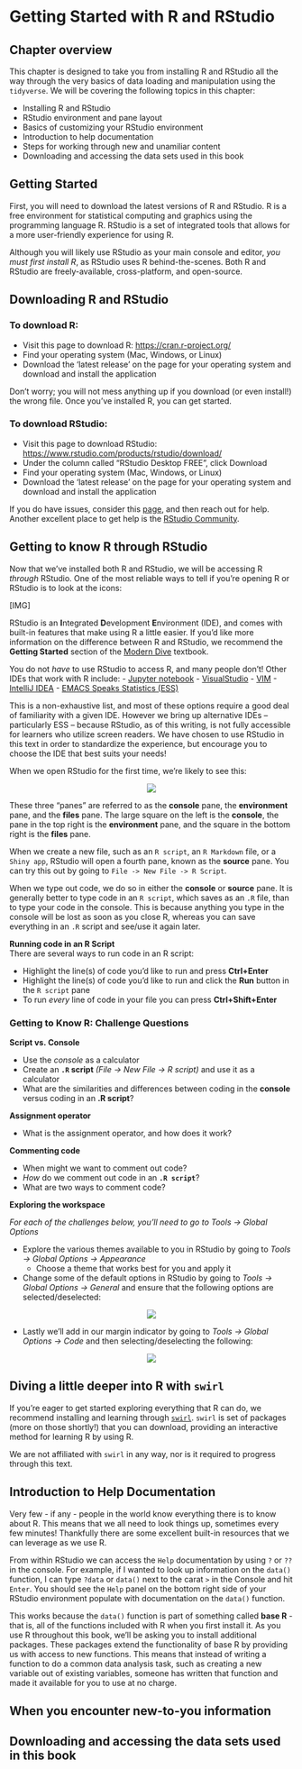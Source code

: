 # Getting Started with R and RStudio

## Chapter overview

This chapter is designed to take you from installing R and RStudio all the way through the very basics of data loading and manipulation using the `tidyverse`. 
We will be covering the following topics in this chapter: 

- Installing R and RStudio
- RStudio environment and pane layout
- Basics of customizing your RStudio environment
- Introduction to help documentation
- Steps for working through new and unamiliar content
- Downloading and accessing the data sets used in this book

## Getting Started

First, you will need to download the latest versions of R and RStudio. 
R is a free environment for statistical computing and graphics using the programming language R. 
RStudio is a set of integrated tools that allows for a more user-friendly experience for using R.

Although you will likely use RStudio as your main console and editor, _you must first install R_, as RStudio uses R behind-the-scenes. 
Both R and RStudio are freely-available, cross-platform, and open-source.

## Downloading R and RStudio

### To download R:

- Visit this page to download R: [https://cran.r-project.org/](https://cran.r-project.org/)
- Find your operating system (Mac, Windows, or Linux)
- Download the 'latest release' on the page for your operating system and download and install the application

Don't worry; you will not mess anything up if you download (or even install!) the wrong file. 
Once you've installed R, you can get started.

### To download RStudio:

- Visit this page to download RStudio: [https://www.rstudio.com/products/rstudio/download/](https://www.rstudio.com/products/rstudio/download/)
- Under the column called "RStudio Desktop FREE", click Download
- Find your operating system (Mac, Windows, or Linux)
- Download the 'latest release' on the page for your operating system and download and install the application

If you do have issues, consider this [page](https://datacarpentry.org/R-ecology-lesson/), and then reach out for help. 
Another excellent place to get help is the [RStudio Community](https://community.rstudio.com/).

## Getting to know R through RStudio
Now that we've installed both R and RStudio, we will be accessing R _through_ RStudio. 
One of the most reliable ways to tell if you're opening R or RStudio is to look at the icons: 

[IMG]

RStudio is an **I**ntegrated **D**evelopment **E**nvironment (IDE), and comes with built-in features that make using R a little easier. 
If you'd like more information on the difference between R and RStudio, we recommend the **Getting Started** section of the [Modern Dive](https://moderndive.com/1-getting-started.html#) textbook.


You do not _have_ to use RStudio to access R, and many people don't! 
Other IDEs that work with R include:
- [Jupyter notebook](https://jupyter.org/)
- [VisualStudio](https://visualstudio.microsoft.com/services/visual-studio-online/)
- [VIM](https://github.com/jalvesaq/Nvim-R)
- [IntelliJ IDEA](https://plugins.jetbrains.com/plugin/6632-r-language-for-intellij)
- [EMACS Speaks Statistics (ESS)](https://ess.r-project.org/)

This is a non-exhaustive list, and most of these options require a good deal of familiarity with a given IDE.
However we bring up alternative IDEs -- particularly ESS -- because RStudio, as of this writing, is not fully accessible for learners who utilize screen readers.
We have chosen to use RStudio in this text in order to standardize the experience, but encourage you to choose the IDE that best suits your needs!

When we open RStudio for the first time, we're likely to see this:

<center>
![](https://i.imgur.com/2rhZmMg.png?1)
</center>  
  
These three "panes" are referred to as the **console** pane, the **environment** 
pane, and the **files** pane. The large square on the left is the **console**, 
the pane in the top right is the **environment** pane, and the square in the 
bottom right is the **files** pane.  

When we create a new file, such as an `R script`, an `R Markdown` file, or a 
`Shiny app`, RStudio will open a fourth pane, known as the **source** pane. You 
can try this out by going to `File -> New File -> R Script`.

When we type out code, we do so in either the **console** or **source** pane. It 
is generally better to type code in an `R script`, which saves as an `.R` file, 
than to type your code in the console. This is because anything you type in the 
console will be lost as soon as you close R, whereas you can save everything in 
an `.R` script and see/use it again later.  

**Running code in an R Script**  
There are several ways to run code in an R script:  

* Highlight the line(s) of code you'd like to run and press **Ctrl+Enter**  
* Highlight the line(s) of code you'd like to run and click the **Run** button 
in the `R script` pane  
* To run _every_ line of code in your file you can press **Ctrl+Shift+Enter**  

### Getting to Know R: Challenge Questions 
**Script vs. Console**  

* Use the _console_ as a calculator
* Create an **`.R` script** _(File -> New File -> R script)_ and use it as a 
calculator  
* What are the similarities and differences between coding in the **console** 
versus coding in an **.R script**?

**Assignment operator**  

* What is the assignment operator, and how does it work?

**Commenting code**  

* When might we want to comment out code?
* _How_ do we comment out code in an **`.R script`**?
* What are two ways to comment code?

**Exploring the workspace**  

_For each of the challenges below, you'll need to go to Tools -> Global Options_  

* Explore the various themes available to you in RStudio by going to 
_Tools -> Global Options -> Appearance_
    + Choose a theme that works best for you and apply it
* Change some of the default options in RStudio by going to _Tools -> Global 
Options -> General_ and ensure that the following options are selected/deselected:  

<center>
![](https://i.imgur.com/fQ3kitV.png?1)
</center>  

* Lastly we'll add in our margin indicator by going to _Tools -> Global Options 
-> Code_ and then selecting/deselecting the following:  

<center>
![](https://i.imgur.com/YQqTP6i.png?1)
</center>  

## Diving a little deeper into R with `swirl`

If you're eager to get started exploring everything that R can do, we recommend installing and learning through [`swirl`](https://swirlstats.com/students.html). 
`swirl` is set of packages (more on those shortly!) that you can download, providing an interactive method for learning R by using R.

We are not affiliated with `swirl` in any way, nor is it required to progress through this text. 

## Introduction to Help Documentation
Very few - if any - people in the world know everything there is to know about R.
This means that we all need to look things up, sometimes every few minutes!
Thankfully there are some excellent built-in resources that we can leverage as we use R. 

From within RStudio we can access the `Help` documentation by using `?` or `??` in the console.
For example, if I wanted to look up information on the `data()` function, I can type `?data` or `data()` next to the carat `>` in the Console and hit `Enter`. 
You should see the `Help` panel on the bottom right side of your RStudio environment populate with documentation on the `data()` function. 

This works because the `data()` function is part of something called **base R** - that is, all of the functions included with R when you first install it. 
As you use R throughout this book, we'll be asking you to install additional packages.
These packages extend the functionality of base R by providing us with access to new functions. 
This means that instead of writing a function to do a common data analysis task, such as creating a new variable out of existing variables, someone has written that function and made it available for you to use at no charge. 


<!-- ON HOLD - not working as anticipated
One of the functions that can accomplish this task is called `mutate()`. 
What happens when you type `?mutate` (or `mutate()`) into the Console and hit `Enter`?  

We've gotten one of our first error messages!  

[IMG] 

This is a fantastic error message because not only has it told us that something is wrong (there is no documentation for `mutate`), it tells us what we should try to do to solve the error. 
Let's see what happens when we follow the error message instructions by typing `??mutate` (or `??mutate()`) into the Console and hitting `Enter`. -->

## When you encounter new-to-you information

## Downloading and accessing the data sets used in this book

<!-- On hold - have we solidified this with the package? 
If yes, link is [here](https://github.com/data-edu/dataedu) -->
